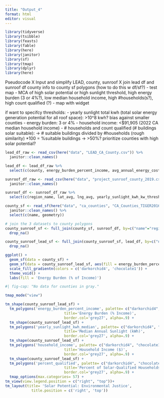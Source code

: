 ```yaml
---
title: "Output_4"
format: html
editor: visual
---
```


```r
library(tidyverse)
library(tsibble)
library(feasts)
library(fable)
library(here)
library(janitor)
library(sf)
library(tmap)
library(dplyr)
library(here)
```

Pseudocode
X  Input and simplify LEAD, county, sunroof
X  join lead df and sunroof df county info to county sf polygons (how to do this w df/sf?)
-  test map 
-  MCA of high solar potential or high sunlight threshold, high energy burden (3 or 4%?), low median household income, high #households(s?), high count qualified (?)
- map with widget

if want to specifcy thresholds:
- yearly sunlight total kwh (total solar energy generation potential for all roof space): >10^8 kwh? bias against smaller counties
- energy burden: 3 or 4%
- household income: <$91,905 (2022 CA median household income)
- # households and count qualified (# buildings solar suitable): -> # suitable buildings divided by #households (rough similarity) *100 = %suitable buildings -> >50%? prioritize counties with high solar potential?

```r
lead_df_raw <- read_csv(here("data", "LEAD_CA_County.csv")) %>% 
  janitor::clean_names()

lead_df <- lead_df_raw %>% 
  select(c(county, energy_burden_percent_income, avg_annual_energy_cost, total_households, household_income))

sunroof_df_raw <- read_csv(here("data", "project_sunroof_county_2019.csv")) %>% 
  janitor::clean_names() 

sunroof_df <- sunroof_df_raw %>% 
  select(c(region_name, lat_avg, lng_avg, yearly_sunlight_kwh_kw_threshold_avg, count_qualified, percent_covered, percent_qualified, number_of_panels_median, number_of_panels_total, yearly_sunlight_kwh_median, yearly_sunlight_kwh_total, existing_installs_count))

county_sf <- read_sf(here("data", "ca_counties", "CA_Counties_TIGER2016.shp")) %>% 
  janitor::clean_names() %>% 
  select(c(name, geometry))
```

```r
# join the 3 datasets to county polygons
county_sunroof_sf <- full_join(county_sf, sunroof_df, by=c("name"="region_name")) %>% 
  drop_na()

county_sunroof_lead_sf <- full_join(county_sunroof_sf, lead_df, by=c("name"="county")) %>% 
  drop_na()
```

```r
ggplot() + 
  geom_sf(data = county_sf) +
  geom_sf(data = county_sunroof_lead_sf, aes(fill = energy_burden_percent_income), size = 2) + # size = border
  scale_fill_gradientn(colors = c('darkorchid4', 'chocolate1')) +
  theme_void() +
  labs(fill = 'Energy Burden (% of Income)')
```
```r
#| fig-cap: "No data for counties in gray."

tmap_mode("view") 

tm_shape(county_sunroof_lead_sf) + 
  tm_polygons('energy_burden_percent_income', palette= c("darkorchid4", "chocolate1"), 
                           title='Energy Burden (% Income)',
                           border.col='grey27', alpha=.9) +
  tm_shape(county_sunroof_lead_sf) +
  tm_polygons('yearly_sunlight_kwh_median', palette= c("darkorchid4", "chocolate1"), 
                           title='Median Annual Sunlight (kWh)',
                           border.col='grey27', alpha=.9) +
  tm_shape(county_sunroof_lead_sf) +
  tm_polygons('household_income', palette= c("darkorchid4", "chocolate1"), 
                           title='Household Income ($)',
                           border.col='grey27', alpha=.9) +
  tm_shape(county_sunroof_lead_sf) +
  tm_polygons('percent_qualified', palette= c("darkorchid4", "chocolate1"), 
                           title='Percent of Solar-Qualified Households',
                           border.col='grey27', alpha=.9) +
  tmap_options(max.categories= 57) +
tm_view(view.legend.position = c("right", "top"))+
tm_layout(title= 'Solar Potential: Environmental Justice', 
            title.position = c('right', 'top'))
```












